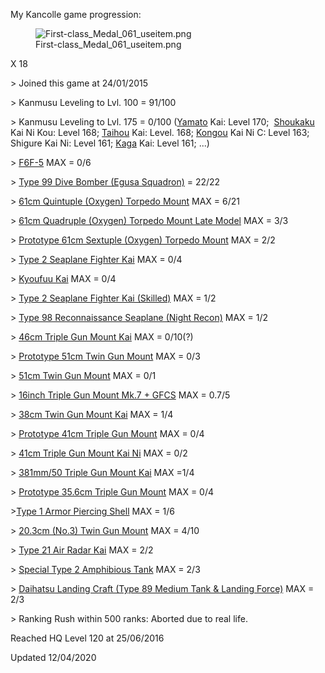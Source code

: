 My Kancolle game progression:

[[File:First-class_Medal_061_useitem.png|left]]









X 18








> Joined this game at 24/01/2015

> Kanmusu Leveling to Lvl. 100 = 91/100

> Kanmusu Leveling to Lvl. 175 = 0/100 ([[Yamato]] Kai: Level 170;  [[Shoukaku]] Kai Ni Kou: Level 168; [[Taihou]] Kai: Level. 168; [[Kongou]] Kai Ni C: Level 163; Shigure Kai Ni: Level 161; [[Kaga]] Kai: Level 161; ...)

> [[F6F-5]] MAX = 0/6

> [[Type 99 Dive Bomber (Egusa Squadron)]] = 22/22

> [[61cm Quintuple (Oxygen) Torpedo Mount]] MAX = 6/21

> [[61cm Quadruple (Oxygen) Torpedo Mount Late Model]] MAX = 3/3

> [[Prototype 61cm Sextuple (Oxygen) Torpedo Mount]] MAX = 2/2

> [[Type 2 Seaplane Fighter Kai]] MAX = 0/4

> [[Kyoufuu Kai]] MAX = 0/4

> [[Type 2 Seaplane Fighter Kai (Skilled)]] MAX = 1/2

> [[Type 98 Reconnaissance Seaplane (Night Recon)]] MAX = 1/2

> [[46cm Triple Gun Mount Kai]] MAX = 0/10(?)

> [[Prototype 51cm Twin Gun Mount]] MAX = 0/3

> [[51cm Twin Gun Mount]] MAX = 0/1

> [[16inch Triple Gun Mount Mk.7 + GFCS]] MAX = 0.7/5

> [[38cm Twin Gun Mount Kai]] MAX = 1/4

> [[Prototype 41cm Triple Gun Mount ]] MAX = 0/4

> [[41cm Triple Gun Mount Kai Ni]] MAX = 0/2

> [[381mm/50 Triple Gun Mount Kai]] MAX =1/4

> [[Prototype 35.6cm Triple Gun Mount]] MAX = 0/4

>[[ Type 1 Armor Piercing Shell]] MAX = 1/6

> [[20.3cm (No.3) Twin Gun Mount]] MAX = 4/10

> [[Type 21 Air Radar Kai]] MAX = 2/2

> [[Special Type 2 Amphibious Tank]] MAX = 2/3

> [[Daihatsu Landing Craft (Type 89 Medium Tank & Landing Force)]] MAX = 2/3

> Ranking Rush within 500 ranks: Aborted due to real life.

Reached HQ Level 120 at 25/06/2016

Updated 12/04/2020